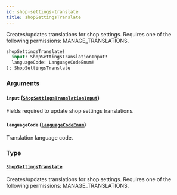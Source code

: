 ```yaml
---
id: shop-settings-translate
title: shopSettingsTranslate
---
```


Creates/updates translations for shop settings. Requires one of the following permissions: MANAGE_TRANSLATIONS.

```graphql
shopSettingsTranslate(
  input: ShopSettingsTranslationInput!
  languageCode: LanguageCodeEnum!
): ShopSettingsTranslate
```

### Arguments

#### `input` ([`ShopSettingsTranslationInput`](../../../developer/api-reference/inputs/shop-settings-translation-input))

Fields required to update shop settings translations.

#### `languageCode` ([`LanguageCodeEnum`](../../../developer/api-reference/enums/language-code-enum))

Translation language code.

### Type

#### [`ShopSettingsTranslate`](../../../developer/api-reference/objects/shop-settings-translate)

Creates/updates translations for shop settings. Requires one of the following permissions: MANAGE_TRANSLATIONS.
